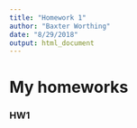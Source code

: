 ```yaml
---
title: "Homework 1"
author: "Baxter Worthing"
date: "8/29/2018"
output: html_document
---
```


# My homeworks 

### HW1
